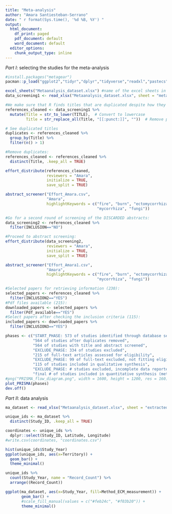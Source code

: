 ```yaml
---
title: "Meta-analysis"
author: "Amara Santiesteban-Serrano"
date: " r format(Sys.time(), '%d %B, %Y') "
output: 
  html_document:
    df_print: paged
    pdf_document: default
    word_document: default
  editor_options:
    chunk_output_type: inline
---
```


*Part I*: selecting the studies for the meta-analysis

```r
#install.packages("metagear")
pacman::p_load("ggplot2","tidyr","dplyr","tidyverse","readxl","pastecs", "metagear")
```

```r
excel_sheets("Metaanalysis_dataset.xlsx") #name of the excel sheets in our file
data_screening1 <- read_xlsx("Metaanalysis_dataset.xlsx", sheet = "metadata_WOS")
```

```r
#We make sure that R finds titles that are duplicated despite how they are written:
references_cleaned <- data_screening1 %>%
  mutate(Title = str_to_lower(TITLE),  # Convert to lowercase
         Title = str_replace_all(Title, "[[:punct:]]", ""))  # Remove punctuation

# See duplicated titles
duplicates <- references_cleaned %>%
  group_by(Title) %>%
  filter(n() > 1)

#Remove duplicates:
references_cleaned <- references_cleaned %>%  
  distinct(Title, .keep_all = TRUE)
```

```r
effort_distribute(references_cleaned,
                  reviewers = "Amara",
                  initialize = TRUE,
                  save_split = TRUE)

abstract_screener("Effort_Amara.csv", 
                  "Amara",
                  highlightKeywords = c("fire", "burn", "ectomycorrhiza", 
                                        "mycorrhiza", "fungi"))

#Go for a second round of screening of the DISCARDED abstracts:
data_screening2 <- references_cleaned %>%
  filter(INCLUSION=="NO")

#Proceed to abstract screening: 
effort_distribute(data_screening2,
                  reviewers = "Amara",
                  initialize = TRUE,
                  save_split = TRUE)

abstract_screener("Effort_Amara1.csv", 
                  "Amara",
                  highlightKeywords = c("fire", "burn", "ectomycorrhiza", 
                                        "mycorrhiza", "fungi"))
```

```r
#Selected papers for retrieving information (230):
selected_papers <- references_cleaned %>%
  filter(INCLUSION2=="YES")
#Pdf files available (215):
downloaded_papers <- selected_papers %>%
  filter(Pdf_available=="YES")
#Select papers after checking the inclusion criteria (115):
included_papers <- downloaded_papers %>%
  filter(INCLUSION3=="YES")
```

```r
phases <- c("START_PHASE: 573 of studies identified through database searching",
            "564 of studies after duplicates removed",
            "564 of studies with title and abstract screened",
            "EXCLUDE_PHASE: 334 of studies excluded",
            "215 of full-text articles assessed for eligibility",
            "EXCLUDE_PHASE: 99 of full-text excluded, not fitting eligibility criteria",
            "115 of studies included in qualitative synthesis",
            "EXCLUDE_PHASE: # studies excluded, incomplete data reported",
            "final # of studies included in quantitative synthesis (meta-analysis)")
#png("PRISMA_flow_diagram.png", width = 1600, height = 1200, res = 160)
plot_PRISMA(phases)
dev.off()
```

*Part II*: data analysis

```r
ma_dataset <- read_xlsx("Metaanalysis_dataset.xlsx", sheet = "extracted_data")

unique_ids <- ma_dataset %>% 
  distinct(Study_ID, .keep_all = TRUE)

coordinates <- unique_ids %>%
  dplyr::select(Study_ID, Latitude, Longitude)
#write.csv(coordinates, "coordinates.csv")

hist(unique_ids$Study_Year)
ggplot(unique_ids, aes(x=Territory)) +
  geom_bar() +
  theme_minimal()

unique_ids %>%
  count(Study_Year, name = "Record_Count") %>%
  arrange((Record_Count))

ggplot(ma_dataset, aes(x=Study_Year, fill=Method_ECM_measurement)) +
       geom_bar() +
       #scale_fill_manual(values = c("#feb24c", "#f03b20")) +
       theme_minimal()
```












